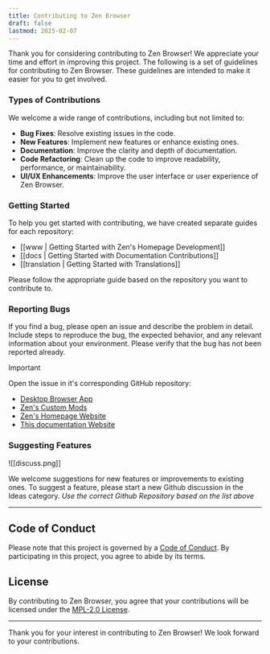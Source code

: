 ```yaml
---
title: Contributing to Zen Browser
draft: false
lastmod: 2025-02-07
---
```


Thank you for considering contributing to Zen Browser! We appreciate your time and effort in improving this project. The following is a set of guidelines for contributing to Zen Browser. These guidelines are intended to make it easier for you to get involved.

### Types of Contributions

We welcome a wide range of contributions, including but not limited to:

- **Bug Fixes**: Resolve existing issues in the code.
- **New Features**: Implement new features or enhance existing ones.
- **Documentation**: Improve the clarity and depth of documentation.
- **Code Refactoring**: Clean up the code to improve readability, performance, or maintainability.
- **UI/UX Enhancements**: Improve the user interface or user experience of Zen Browser.

### Getting Started

To help you get started with contributing, we have created separate guides for each repository:

- [[www | Getting Started with Zen's Homepage Development]]
- [[docs | Getting Started with Documentation Contributions]]
- [[translation | Getting Started with Translations]]

Please follow the appropriate guide based on the repository you want to contribute to.

### Reporting Bugs

If you find a bug, please open an issue and describe the problem in detail. Include steps to reproduce the bug, the expected behavior, and any relevant information about your environment. Please verify that the bug has not been reported already.

> [!important]
> Open the issue in it's corresponding GitHub repository:
>
> - [Desktop Browser App](https://github.com/zen-browser/desktop/issues)
> - [Zen's Custom Mods](https://github.com/zen-browser/theme-store)
> - [Zen's Homepage Website](https://github.com/zen-browser/www)
> - [This documentation Website](https://github.com/zen-browser/docs)

### Suggesting Features

![[discuss.png]]

We welcome suggestions for new features or improvements to existing ones. To suggest a feature, please start a new Github discussion in the Ideas category.
_Use the correct Github Repository based on the list above_

---

## Code of Conduct

Please note that this project is governed by a [Code of Conduct](CODE_OF_CONDUCT.md). By participating in this project, you agree to abide by its terms.

## License

By contributing to Zen Browser, you agree that your contributions will be licensed under the [MPL-2.0 License](https://github.com/zen-browser/desktop/blob/main/LICENSE).

---

Thank you for your interest in contributing to Zen Browser! We look forward to your contributions.
